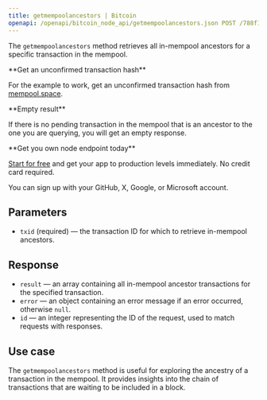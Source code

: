 ---
title: getmempoolancestors | Bitcoin
openapi: /openapi/bitcoin_node_api/getmempoolancestors.json POST /788f110831fe13808302bd79796d55e8
---

The `getmempoolancestors` method retrieves all in-mempool ancestors for a specific transaction in the mempool.

<Note>
**Get an unconfirmed transaction hash**

For the example to work, get an unconfirmed transaction hash from [mempool.space](https://mempool.space/).
</Note>

<Note>
**Empty result**

If there is no pending transaction in the mempool that is an ancestor to the one you are querying, you will get an empty response.
</Note>

<Check>
**Get you own node endpoint today**

[Start for free](https://console.chainstack.com/) and get your app to production levels immediately. No credit card required.

You can sign up with your GitHub, X, Google, or Microsoft account.
</Check>


## Parameters

* `txid` (required) — the transaction ID for which to retrieve in-mempool ancestors.

## Response

* `result` — an array containing all in-mempool ancestor transactions for the specified transaction.
* `error` — an object containing an error message if an error occurred, otherwise `null`.
* `id` — an integer representing the ID of the request, used to match requests with responses.

## Use case

The `getmempoolancestors` method is useful for exploring the ancestry of a transaction in the mempool. It provides insights into the chain of transactions that are waiting to be included in a block.
